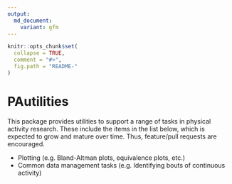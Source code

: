 ```yaml
---
output:
  md_document:
    variant: gfm
---
```


<!-- README.md is generated from README.Rmd. Please edit that file -->

```r
knitr::opts_chunk$set(
  collapse = TRUE,
  comment = "#>",
  fig.path = "README-"
)
```

# PAutilities

This package provides utilities to support a range of tasks in physical activity research. These include the items in the list below, which is expected to grow and mature over time. Thus, feature/pull requests are encouraged.

* Plotting (e.g. Bland-Altman plots, equivalence plots, etc.)
* Common data management tasks (e.g. Identifying bouts of continuous activity)
